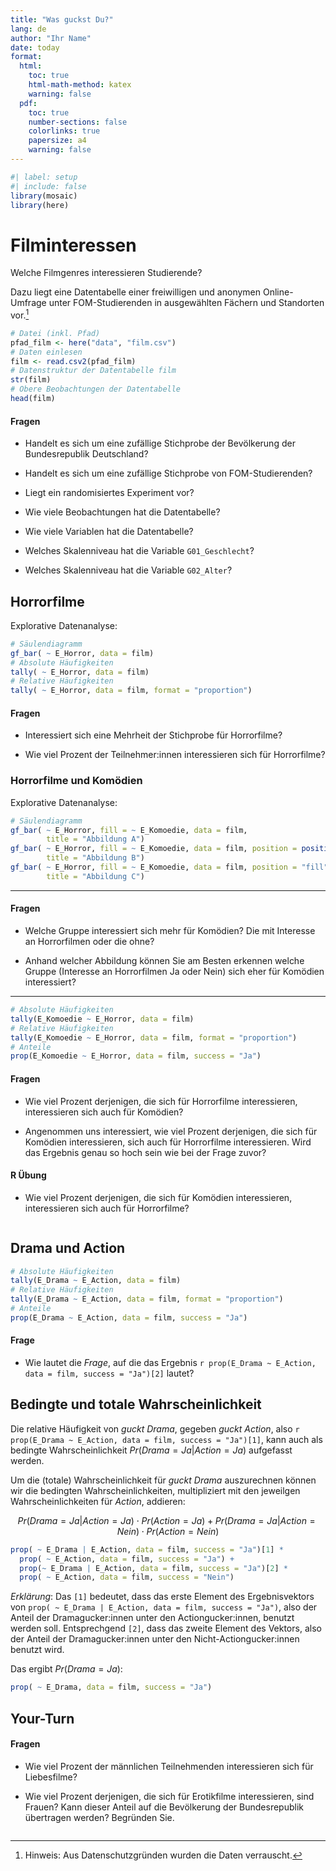 ```yaml
---
title: "Was guckst Du?"
lang: de
author: "Ihr Name"
date: today
format: 
  html:
    toc: true
    html-math-method: katex
    warning: false
  pdf:
    toc: true
    number-sections: false
    colorlinks: true 
    papersize: a4
    warning: false
---
```


```r
#| label: setup
#| include: false
library(mosaic)
library(here)
```

# Filminteressen

Welche Filmgenres interessieren Studierende? 

Dazu liegt eine Datentabelle einer freiwilligen und anonymen Online-Umfrage unter FOM-Studierenden in ausgewählten Fächern und Standorten vor.[^umfrage]

[^umfrage]: Hinweis: Aus Datenschutzgründen wurden die Daten verrauscht.

<!-- Technischer Hinweis: das Paket here (https://here.r-lib.org/) ermöglicht einen einfacheren Umgang mit Datei(pfaden) innerhalb von RStudio Projekten. Die csv Datei "film.csv" befindet sich im Projektordner "data". -->

```r
# Datei (inkl. Pfad)
pfad_film <- here("data", "film.csv")
# Daten einlesen
film <- read.csv2(pfad_film)
# Datenstruktur der Datentabelle film
str(film)
# Obere Beobachtungen der Datentabelle
head(film)
```

#### Fragen

- Handelt es sich um eine zufällige Stichprobe der Bevölkerung der Bundesrepublik Deutschland?

- Handelt es sich um eine zufällige Stichprobe von FOM-Studierenden?

- Liegt ein randomisiertes Experiment vor?

- Wie viele Beobachtungen hat die Datentabelle?

- Wie viele Variablen hat die Datentabelle?

- Welches Skalenniveau hat die Variable `G01_Geschlecht`?

- Welches Skalenniveau hat die Variable `G02_Alter`?

## Horrorfilme

Explorative Datenanalyse:

```r
# Säulendiagramm
gf_bar( ~ E_Horror, data = film)
# Absolute Häufigkeiten
tally( ~ E_Horror, data = film)
# Relative Häufigkeiten
tally( ~ E_Horror, data = film, format = "proportion")
```


#### Fragen

- Interessiert sich eine Mehrheit der Stichprobe für Horrorfilme?

- Wie viel Prozent der Teilnehmer:innen interessieren sich für Horrorfilme?

### Horrorfilme und Komödien

Explorative Datenanalyse:

```r
# Säulendiagramm
gf_bar( ~ E_Horror, fill = ~ E_Komoedie, data = film, 
        title = "Abbildung A")
gf_bar( ~ E_Horror, fill = ~ E_Komoedie, data = film, position = position_dodge(),
        title = "Abbildung B")
gf_bar( ~ E_Horror, fill = ~ E_Komoedie, data = film, position = "fill",
        title = "Abbildung C")
```

***

#### Fragen

- Welche Gruppe interessiert sich mehr für Komödien? Die mit Interesse an Horrorfilmen oder die ohne?

- Anhand welcher Abbildung können Sie am Besten erkennen welche Gruppe (Interesse an Horrorfilmen Ja oder Nein) sich eher für Komödien interessiert?

***

```r
# Absolute Häufigkeiten
tally(E_Komoedie ~ E_Horror, data = film)
# Relative Häufigkeiten
tally(E_Komoedie ~ E_Horror, data = film, format = "proportion")
# Anteile
prop(E_Komoedie ~ E_Horror, data = film, success = "Ja")
```

#### Fragen

- Wie viel Prozent derjenigen, die sich für Horrorfilme interessieren, interessieren sich auch für Komödien?

- Angenommen uns interessiert, wie viel Prozent derjenigen, die sich für Komödien interessieren, sich auch für Horrorfilme interessieren. Wird das Ergebnis genau so hoch sein wie bei der Frage zuvor?

#### R Übung

- Wie viel Prozent derjenigen, die sich für Komödien interessieren, interessieren sich auch für Horrorfilme?

```r

```

## Drama und Action

```r
# Absolute Häufigkeiten
tally(E_Drama ~ E_Action, data = film)
# Relative Häufigkeiten
tally(E_Drama ~ E_Action, data = film, format = "proportion")
# Anteile
prop(E_Drama ~ E_Action, data = film, success = "Ja")
```

#### Frage

- Wie lautet die *Frage*, auf die das Ergebnis `r prop(E_Drama ~ E_Action, data = film, success = "Ja")[2]` lautet?

## Bedingte und totale Wahrscheinlichkeit

Die relative Häufigkeit von *guckt Drama*, gegeben *guckt Action*, also `r prop(E_Drama ~ E_Action, data = film, success = "Ja")[1]`, kann auch als bedingte Wahrscheinlichkeit $Pr(Drama = Ja | Action = Ja)$ aufgefasst werden.

Um die (totale) Wahrscheinlichkeit für *guckt Drama* auszurechnen können wir die bedingten Wahrscheinlichkeiten, multipliziert mit den jeweilgen Wahrscheinlichkeiten für *Action*, addieren:

$$
Pr(Drama = Ja | Action = Ja) \cdot Pr(Action = Ja) + Pr(Drama = Ja | Action = Nein) \cdot Pr(Action = Nein)
$$

```r
prop( ~ E_Drama | E_Action, data = film, success = "Ja")[1] * 
  prop( ~ E_Action, data = film, success = "Ja") +
  prop(~ E_Drama | E_Action, data = film, success = "Ja")[2] * 
  prop( ~ E_Action, data = film, success = "Nein")
```

*Erklärung*: Das `[1]` bedeutet, dass das erste Element des Ergebnisvektors von `prop( ~ E_Drama | E_Action, data = film, success = "Ja")`, also der Anteil der Dramagucker:innen unter den Actiongucker:innen, benutzt werden soll. Entsprechgend `[2]`, dass das zweite Element des Vektors, also der Anteil der Dramagucker:innen unter den Nicht-Actiongucker:innen benutzt wird.

Das ergibt $Pr(Drama = Ja)$:

```r
prop( ~ E_Drama, data = film, success = "Ja")
```


## Your-Turn

#### Fragen

- Wie viel Prozent der männlichen Teilnehmenden interessieren sich für Liebesfilme?

- Wie viel Prozent derjenigen, die sich für Erotikfilme interessieren, sind Frauen? Kann dieser Anteil auf die Bevölkerung der Bundesrepublik übertragen werden? Begründen Sie.

```r

```

